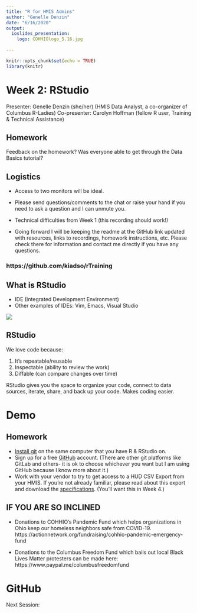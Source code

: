 ```yaml
---
title: "R for HMIS Admins"
author: "Genelle Denzin"
date: "6/16/2020"
output: 
  ioslides_presentation:
    logo: COHHIOlogo_5.16.jpg
    
---
```


```r
knitr::opts_chunk$set(echo = TRUE)
library(knitr)
```

# Week 2: RStudio

Presenter: Genelle Denzin (she/her)
(HMIS Data Analyst, a co-organizer of Columbus R-Ladies)
Co-presenter: Carolyn Hoffman (fellow R user, Training & Technical Assistance)

## Homework

Feedback on the homework? Was everyone able to get through the Data Basics tutorial?

## Logistics

- Access to two monitors will be ideal.

- Please send questions/comments to the chat or raise your hand if you need to ask a question and I can unmute you. 

- Technical difficulties from Week 1 (this recording should work!)

- Going forward I will be keeping the readme at the GitHub link updated with resources, links to recordings, homework instructions, etc. Please check there for information and contact me directly if you have any questions.

### https://github.com/kiadso/rTraining

## What is RStudio
- IDE (Integrated Development Environment)
- Other examples of IDEs: Vim, Emacs, Visual Studio

![](images/room.jpg)

## RStudio

We love code because:

1. It's repeatable/reusable 
2. Inspectable (ability to review the work)
3. Diffable (can compare changes over time)

RStudio gives you the space to organize your code, connect to data sources, iterate, share, and back up your code. Makes coding easier.

# Demo

## Homework 

- [Install git](https://git-scm.com/download/win) on the same computer that you have R & RStudio on.
- Sign up for a free [GitHub](https://github.com/) account. (There are other git platforms like GitLab and others- it is ok to choose whichever you want but I am using GitHub because I know more about it.)
- Work with your vendor to try to get access to a HUD CSV Export from your HMIS. If you're not already familiar, please read about this export and download the [specifications](https://hudhdx.info/VendorResources.aspx). (You'll want this in Week 4.) 

## IF YOU ARE SO INCLINED

- Donations to COHHIO's Pandemic Fund  which helps organizations in Ohio keep our homeless neighbors safe from COVID-19. https://actionnetwork.org/fundraising/cohhio-pandemic-emergency-fund

- Donations to the Columbus Freedom Fund which bails out local Black Lives Matter protesters can be made here: https://www.paypal.me/columbusfreedomfund

# GitHub

Next Session:
